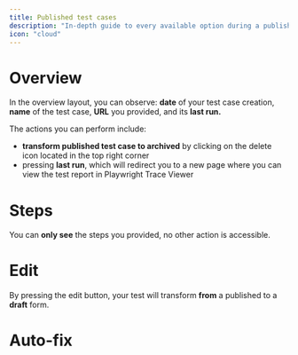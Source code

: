 ```yaml
---
title: Published test cases
description: "In-depth guide to every available option during a published test case scenario."
icon: "cloud"
---
```


# Overview

In the overview layout, you can observe: **date** of your test case creation, **name** of the test case, **URL** you provided, and its **last run.**

The actions you can perform include:
- **transform published test case to archived** by clicking on the delete icon located in the top right corner
- pressing **last run**, which will redirect you to a new page where you can view the test report in Playwright Trace Viewer

# Steps

You can **only see** the steps you provided, no other action is accessible.

<Snippet file="snippet-debug.mdx" />

# Edit

By pressing the edit button, your test will transform **from** a published to a **draft** form.

<Snippet file="snippet-run.mdx" />

# Auto-fix

<Frame caption="caption goes here">
  <iframe
    width={560}
    height={345}
    frameBorder={0}
    style={{ borderRadius: 0.5 + "rem" }}
    src=""
    allow="clipboard-write"
    frameborder="0"
    webkitallowfullscreen="true"
    mozallowfullscreen="true"
    allowfullscreen="true"
  ></iframe>
</Frame>